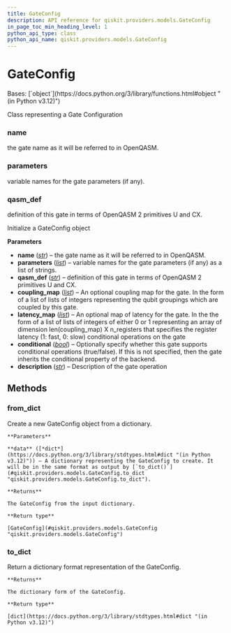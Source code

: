 ```yaml
---
title: GateConfig
description: API reference for qiskit.providers.models.GateConfig
in_page_toc_min_heading_level: 1
python_api_type: class
python_api_name: qiskit.providers.models.GateConfig
---
```


# GateConfig

<Class id="qiskit.providers.models.GateConfig" github="https://github.com/qiskit/qiskit/tree/stable/0.25/qiskit/providers/models/backendconfiguration.py" signature="qiskit.providers.models.GateConfig(name, parameters, qasm_def, coupling_map=None, latency_map=None, conditional=None, description=None)">
  Bases: [`object`](https://docs.python.org/3/library/functions.html#object "(in Python v3.12)")

  Class representing a Gate Configuration

  ### name

  <Attribute id="qiskit.providers.models.GateConfig.name" name="name">
    the gate name as it will be referred to in OpenQASM.
  </Attribute>

  ### parameters

  <Attribute id="qiskit.providers.models.GateConfig.parameters" name="parameters">
    variable names for the gate parameters (if any).
  </Attribute>

  ### qasm\_def

  <Attribute id="qiskit.providers.models.GateConfig.qasm_def" name="qasm_def">
    definition of this gate in terms of OpenQASM 2 primitives U and CX.
  </Attribute>

  Initialize a GateConfig object

  **Parameters**

  *   **name** ([*str*](https://docs.python.org/3/library/stdtypes.html#str "(in Python v3.12)")) – the gate name as it will be referred to in OpenQASM.
  *   **parameters** ([*list*](https://docs.python.org/3/library/stdtypes.html#list "(in Python v3.12)")) – variable names for the gate parameters (if any) as a list of strings.
  *   **qasm\_def** ([*str*](https://docs.python.org/3/library/stdtypes.html#str "(in Python v3.12)")) – definition of this gate in terms of OpenQASM 2 primitives U and CX.
  *   **coupling\_map** ([*list*](https://docs.python.org/3/library/stdtypes.html#list "(in Python v3.12)")) – An optional coupling map for the gate. In the form of a list of lists of integers representing the qubit groupings which are coupled by this gate.
  *   **latency\_map** ([*list*](https://docs.python.org/3/library/stdtypes.html#list "(in Python v3.12)")) – An optional map of latency for the gate. In the the form of a list of lists of integers of either 0 or 1 representing an array of dimension len(coupling\_map) X n\_registers that specifies the register latency (1: fast, 0: slow) conditional operations on the gate
  *   **conditional** ([*bool*](https://docs.python.org/3/library/functions.html#bool "(in Python v3.12)")) – Optionally specify whether this gate supports conditional operations (true/false). If this is not specified, then the gate inherits the conditional property of the backend.
  *   **description** ([*str*](https://docs.python.org/3/library/stdtypes.html#str "(in Python v3.12)")) – Description of the gate operation

  ## Methods

  ### from\_dict

  <Function id="qiskit.providers.models.GateConfig.from_dict" name="from_dict" signature="classmethod from_dict(data)">
    Create a new GateConfig object from a dictionary.

    **Parameters**

    **data** ([*dict*](https://docs.python.org/3/library/stdtypes.html#dict "(in Python v3.12)")) – A dictionary representing the GateConfig to create. It will be in the same format as output by [`to_dict()`](#qiskit.providers.models.GateConfig.to_dict "qiskit.providers.models.GateConfig.to_dict").

    **Returns**

    The GateConfig from the input dictionary.

    **Return type**

    [GateConfig](#qiskit.providers.models.GateConfig "qiskit.providers.models.GateConfig")
  </Function>

  ### to\_dict

  <Function id="qiskit.providers.models.GateConfig.to_dict" name="to_dict" signature="to_dict()">
    Return a dictionary format representation of the GateConfig.

    **Returns**

    The dictionary form of the GateConfig.

    **Return type**

    [dict](https://docs.python.org/3/library/stdtypes.html#dict "(in Python v3.12)")
  </Function>
</Class>

